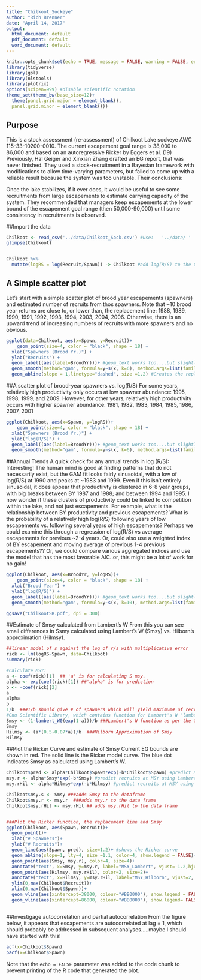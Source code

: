 ```yaml
---
title: "Chilkoot_Sockeye"
author: "Rich Brenner"
date: "April 14, 2017"
output:
  html_document: default
  pdf_document: default
  word_document: default
---
```


```r
knitr::opts_chunk$set(echo = TRUE, message = FALSE, warning = FALSE, error = FALSE)
library(tidyverse)
library(gsl)
library(nlstools)
library(plotrix)
options(scipen=999) #disable scientific notation
theme_set(theme_bw(base_size=12)+ 
  theme(panel.grid.major = element_blank(),
  panel.grid.minor = element_blank()))
```

## Purpose
This is a stock assessment (re-assessment) of Chilkoot Lake sockeye AWC 115-33-10200-0010. The current escapement goal range is 38,000 to 86,000 and based on an autoregressive Ricker by Eggers et al. (19) Previously, Hal Geiger and Xinxian Zhang drafted an EG report, that was never finished. They used a stock-recruitment in a Bayesian framework with modifications to allow time-varying parameters, but failed to come up with a reliable result because the system was too unstable. Their conclusions:

Once the lake stabilizes, if it ever does, it would be useful to see some recruitments from large escapements to estimate carrying capacity of the system. They recommended that managers keep escapements at the lower bound of the escapement goal range (then 50,000-90,000) until some consistency in recruitments is observed.

##Import the data
```r

Chilkoot <- read_csv('../data/Chilkoot_Sock.csv') #Use:   '../data/ '  to grab data with knittr, OR just data/ to run from R
glimpse(Chilkoot)


Chilkoot %>% 
  mutate(logRS = log(Recruit/Spawn)) -> Chilkoot #add log(R/S) to the Chilkoot dataframe
```



## A Simple scatter plot
Let's start with a simple scatter plot of brood year escapements (spawners) and estimated number of recruits from thos spawners. Note that ~10 brood year returns are close to, or lower than, the replacement line: 1988, 1989, 1990, 1991, 1992, 1993, 1994, 2003, 2004, 2006. Otherwise, there is an upward trend of increasing numbers of recruits with more spawners and no obvious.
```r
ggplot(data=Chilkoot, aes(x=Spawn, y=Recruit))+
    geom_point(size=4, color = "black", shape = 18) +
  xlab("Spawners (Brood Yr.)") + 
  ylab("Recruits") +
  geom_label((aes(label=BroodYr)))+ #geom_text works too....but slightly different.
  geom_smooth(method="gam", formula=y~s(x, k=6), method.args=list(family="quasipoisson", se=TRUE))+
  geom_abline(slope = 1,linetype="dashed", size =1.2) #Creates the replacement line

```


##A scatter plot of brood-year spawners vs. log(R/S)
For some years, relatively high productivity only occurs at low spawner abundance: 1995, 1998, 1999, and 2009. However, for other years, relatively high productivity occurs with higher spawner abundance: 1981, 1982, 1983, 1984, 1985, 1986, 2007, 2001
```r
ggplot(Chilkoot, aes(x=Spawn, y=logRS))+
    geom_point(size=4, color = "black", shape = 18) +
  xlab("Spawners (Brood Yr.)") + 
  ylab("log(R/S)") +
  geom_label((aes(label=BroodYr)))+ #geom_text works too....but slightly different.
  geom_smooth(method="gam", formula=y~s(x, k=6), method.args=list(family="gaussian", se=TRUE))
```



##Annual Trends
A quick check for any annual trends in log (R/S): Interesting! The human mind is good at finding patterns that do not necessarily exist, but the GAM fit looks fairly sinusoidal, with a low of log(R/S) at 1990 and peaks at ~1983 and 1999. Even if this isn't entirely sinusoidal, it does appear that productiivty is clustered in 6-8 year groups, with big breaks between BY 1987 and 1988; and between 1994 and 1995. I now wonder if these clusters of productivity could be linked to competition within the lake, and not just escapements. For example, what is the relationship between BY productivity and previous escapements? What is the probability of a relatively high log(R/S) following years of low escapements vs. following several years of high escapements? Perhaps we could examine this through a regression of log(R/S) vs average escapements for previous ~2-4 years. Or, could also use a weighted index of BY escapement and moving average of previous 1-4 previous escapements?? Or, we could compare various aggregated indices and use the model that has the most favorable AIC..or, this might be a lot of work for no gain!
```r
ggplot(Chilkoot, aes(x=BroodYr, y=logRS))+
    geom_point(size=4, color = "black", shape = 18) +
  xlab("Brood Year") + 
  ylab("log(R/S)") +
  geom_label((aes(label=BroodYr)))+ #geom_text works too....but slightly different.
  geom_smooth(method="gam", formula=y~s(x, k=10), method.args=list(family="gaussian", se=TRUE))

ggsave("ChilkootSR.pdf", dpi = 300)
```


##Estimate of Smsy calculated from Lambert's W
From this you can see small differences in Ssmy calculated using Lambert's W (Smsy) vs. Hilborn's approximation (Hilmsy).
```r
##linear model of s against the log of r/s with multiplicative error
rick <- lm(logRS~Spawn, data=Chilkoot) 
summary(rick)

#Calculate MSY:
a <- coef(rick)[1]  ## 'a' is for calculating S msy.
alpha <- exp(coef(rick)[1]) ##'alpha' is for prediction
b <- -coef(rick)[2]
a
alpha
b
1/b  ###1/b should give # of spawners which will yield maximum# of recruits.
#Gnu Scientific Library, which contains function for Lambert's W "lambert_w0"
Smsy <- (1-lambert_W0(exp(1-a)))/b ###Lambert's W function as per the Gnu Scientific Library
Smsy
Hilmsy <- (a*(0.5-0.07*a))/b  ###Hilborn Approximation of Smsy
Hilmsy
```


##Plot the Ricker Curve and estimate of Smsy
Current EG bounds are shown in red. The solid line is the Ricker model curve. The blue dot indicates Smsy as calculated using Lambert's W.
```r
Chilkoot$pred <- alpha*Chilkoot$Spawn*exp(-b*Chilkoot$Spawn) #predict Ricker curve
msy.r <- alpha*Smsy*exp(-b*Smsy) #predict recruits at MSY using Lambert's W
msy.rHil <- alpha*Hilmsy*exp(-b*Hilmsy) #predict recruits at MSY using Hilborn approximation

Chilkoot$msy.s <- Smsy ###adds Smsy to the dataframe
Chilkoot$msy.r <- msy.r  ###adds msy.r to the data frame
Chilkoot$msy.rHil <- msy.rHil ## adds msy.rHil to the data frame


###Plot the Ricker function, the replacement line and Smsy
ggplot(Chilkoot, aes(Spawn, Recruit))+
  geom_point()+
  xlab("# Spawners")+
  ylab("# Recruits")+
  geom_line(aes(Spawn, pred), size=1.2)+ #shows the Ricker curve
  geom_abline(slope=1, lty=4, size =1.1, color=4, show.legend = FALSE)+
  geom_point(aes(Smsy, msy.r), color=4, size=4)+
  annotate("text", x=Smsy, y=msy.r, label="MSY_Lambert", vjust=-1.2,hjust=-.1, color=4)+ #label Smsy
  geom_point(aes(Hilmsy, msy.rHil), color=2, size=2)+
  annotate("text", x=Hilmsy, y=msy.rHil, label="MSY_Hilborn", vjust=2, hjust=.7, color=2)+ #label Smsy
  ylim(0,max(Chilkoot$Recruit))+
  xlim(0,max(Chilkoot$Spawn))+
  geom_vline(aes(xintercept=38000, colour="#BB0000"), show.legend = FALSE)+
  geom_vline(aes(xintercept=86000, colour="#BB0000"), show.legend= FALSE)
```





```r




```





##Investigage autocorrelation and partial autocorrelation
From the figure below, it appears that escapements are autocorrelated at lag = 1, which
should probably be addressed in subsequent analyses.....maybe I should have started
with this!
```r
acf(x=Chilkoot$Spawn)
pacf(x=Chilkoot$Spawn)
```



Note that the `echo = FALSE` parameter was added to the code chunk to prevent printing of the R code that generated the plot.
